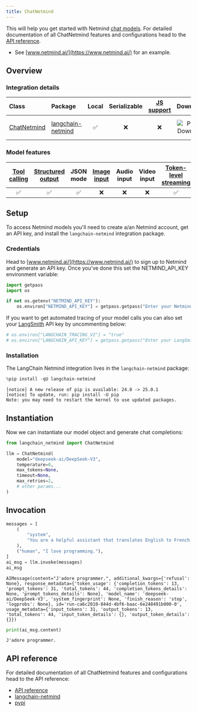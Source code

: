 ```yaml
---
title: ChatNetmind
---
```


This will help you get started with Netmind [chat models](https://www.netmind.ai/). For detailed documentation of all ChatNetmind features and configurations head to the [API reference](https://github.com/protagolabs/langchain-netmind).

- See [www.netmind.ai/](https://www.netmind.ai/) for an example.

## Overview

### Integration details

| Class                                                                                        | Package | Local | Serializable | [JS support](https://js.langchain.com/docs/integrations/chat/) | Downloads | Version |
|:---------------------------------------------------------------------------------------------| :--- |:-----:|:------------:|:--------------------------------------------------------------:| :---: | :---: |
| [ChatNetmind](https://python.langchain.com/api_reference/) | [langchain-netmind](https://python.langchain.com/api_reference/) |   ✅   |      ❌       |                               ❌                                | ![PyPI - Downloads](https://img.shields.io/pypi/dm/langchain-netmind?style=flat-square&label=%20) | ![PyPI - Version](https://img.shields.io/pypi/v/langchain-netmind?style=flat-square&label=%20) |

### Model features

| [Tool calling](/oss/langchain/tools) | [Structured output](/oss/langchain/structured-output) | JSON mode | [Image input](/oss/langchain/messages#multimodal) | Audio input | Video input | [Token-level streaming](/oss/langchain/streaming#llm-tokens) | Native async | [Token usage](/oss/langchain/models#token-usage) | [Logprobs](/oss/langchain/models#log-probabilities) |
|:-----------------------------------------------:|:---------------------------------------------------------:|:---------:|:---------------------------------------------------:|:-----------:|:-----------:|:----------------------------------------------------------:|:------------:|:-----------------------------------------------------------:|:---------------------------------------:|
|                        ✅                        |                             ✅                             |     ✅     |                          ❌                          |      ❌      |      ❌      |                             ✅                              |      ✅       |                              ✅                              |                    ✅                    |

## Setup

To access Netmind models you'll need to create a/an Netmind account, get an API key, and install the `langchain-netmind` integration package.

### Credentials

Head to [www.netmind.ai/](https://www.netmind.ai/) to sign up to Netmind and generate an API key. Once you've done this set the NETMIND_API_KEY environment variable:

```python
import getpass
import os

if not os.getenv("NETMIND_API_KEY"):
    os.environ["NETMIND_API_KEY"] = getpass.getpass("Enter your Netmind API key: ")
```

If you want to get automated tracing of your model calls you can also set your [LangSmith](https://docs.smith.langchain.com/) API key by uncommenting below:

```python
# os.environ["LANGCHAIN_TRACING_V2"] = "true"
# os.environ["LANGCHAIN_API_KEY"] = getpass.getpass("Enter your LangSmith API key: ")
```

### Installation

The LangChain Netmind integration lives in the `langchain-netmind` package:

```python
%pip install -qU langchain-netmind
```

```output
[notice] A new release of pip is available: 24.0 -> 25.0.1
[notice] To update, run: pip install -U pip
Note: you may need to restart the kernel to use updated packages.
```

## Instantiation

Now we can instantiate our model object and generate chat completions:

```python
from langchain_netmind import ChatNetmind

llm = ChatNetmind(
    model="deepseek-ai/DeepSeek-V3",
    temperature=0,
    max_tokens=None,
    timeout=None,
    max_retries=2,
    # other params...
)
```

## Invocation

```python
messages = [
    (
        "system",
        "You are a helpful assistant that translates English to French. Translate the user sentence.",
    ),
    ("human", "I love programming."),
]
ai_msg = llm.invoke(messages)
ai_msg
```

```output
AIMessage(content="J'adore programmer.", additional_kwargs={'refusal': None}, response_metadata={'token_usage': {'completion_tokens': 13, 'prompt_tokens': 31, 'total_tokens': 44, 'completion_tokens_details': None, 'prompt_tokens_details': None}, 'model_name': 'deepseek-ai/DeepSeek-V3', 'system_fingerprint': None, 'finish_reason': 'stop', 'logprobs': None}, id='run-ca6c2010-844d-4bf6-baac-6e248491b000-0', usage_metadata={'input_tokens': 31, 'output_tokens': 13, 'total_tokens': 44, 'input_token_details': {}, 'output_token_details': {}})
```

```python
print(ai_msg.content)
```

```output
J'adore programmer.
```

## API reference

For detailed documentation of all ChatNetmind features and configurations head to the API reference:
- [API reference](https://python.langchain.com/api_reference/)
- [langchain-netmind](https://github.com/protagolabs/langchain-netmind)
- [pypi](https://pypi.org/project/langchain-netmind/)

```python

```
